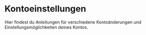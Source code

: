 
# Kontoeinstellungen

Hier findest du Anleitungen für verschiedene Kontoänderungen und Einstellungsmöglichkeiten deines Kontos.

<Cards>
  <Card title="E-Mail verknüpfen" href="/account/setup-email" />
  <Card title="E-Mail ändern" href="/account/change-email" />
  <Card title="Name ändern" href="/account/change-name" />
  <Card title="Passwort ändern" href="/account/change-password" />
  <Card title="Bundesland ändern" href="/account/change-province" />
  <Card title="Konto löschen" href="/account/delete-account" />
</Cards>
